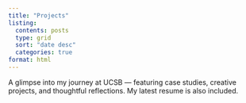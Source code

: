 ```yaml
---
title: "Projects"
listing:
  contents: posts
  type: grid
  sort: "date desc"
  categories: true
format: html
---
```


A glimpse into my journey at UCSB — featuring case studies, creative projects, and thoughtful reflections. My latest resume is also included.
